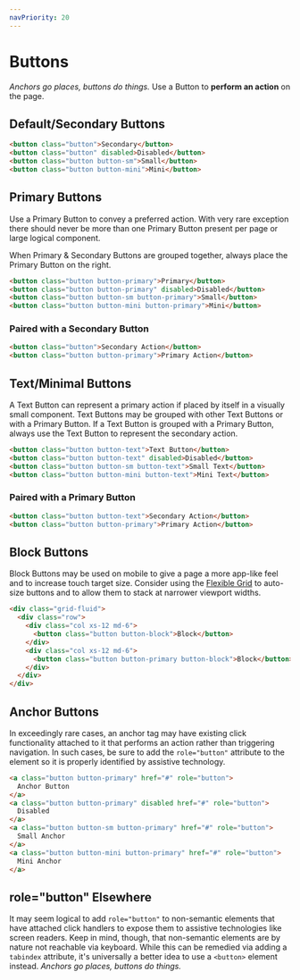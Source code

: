 ```yaml
---
navPriority: 20
---
```


# Buttons
_Anchors go places, buttons do things._ Use a Button to **perform an action**
on the page.

## Default/Secondary Buttons

```html
<button class="button">Secondary</button>
<button class="button" disabled>Disabled</button>
<button class="button button-sm">Small</button>
<button class="button button-mini">Mini</button>
```

## Primary Buttons
Use a Primary Button to convey a preferred action. With very rare exception
there should never be more than one Primary Button present per page or large
logical component.

When Primary & Secondary Buttons are grouped together, always place the Primary
Button on the right.

```html
<button class="button button-primary">Primary</button>
<button class="button button-primary" disabled>Disabled</button>
<button class="button button-sm button-primary">Small</button>
<button class="button button-mini button-primary">Mini</button>
```

### Paired with a Secondary Button
```html
<button class="button">Secondary Action</button>
<button class="button button-primary">Primary Action</button>
```

## Text/Minimal Buttons
A Text Button can represent a primary action if placed by itself in a visually
small component. Text Buttons may be grouped with other Text Buttons or with a
Primary Button. If a Text Button is grouped with a Primary Button, always
use the Text Button to represent the secondary action.

```html
<button class="button button-text">Text Button</button>
<button class="button button-text" disabled>Disabled</button>
<button class="button button-sm button-text">Small Text</button>
<button class="button button-mini button-text">Mini Text</button>
```

### Paired with a Primary Button
```html
<button class="button button-text">Secondary Action</button>
<button class="button button-primary">Primary Action</button>
```

## Block Buttons
Block Buttons may be used on mobile to give a page a more app-like feel and to
increase touch target size. Consider using the
[Flexible Grid](../structure/flexible-grid) to auto-size buttons and to allow
them to stack at narrower viewport widths.

```html
<div class="grid-fluid">
  <div class="row">
    <div class="col xs-12 md-6">
      <button class="button button-block">Block</button>
    </div>
    <div class="col xs-12 md-6">
      <button class="button button-primary button-block">Block</button>
    </div>
  </div>
</div>
```

## Anchor Buttons
In exceedingly rare cases, an anchor tag may have existing click functionality
attached to it that performs an action rather than triggering navigation. In
such cases, be sure to add the `role="button"` attribute to the element so it
is properly identified by assistive technology.

```html
<a class="button button-primary" href="#" role="button">
  Anchor Button
</a>
<a class="button button-primary" disabled href="#" role="button">
  Disabled
</a>
<a class="button button-sm button-primary" href="#" role="button">
  Small Anchor
</a>
<a class="button button-mini button-primary" href="#" role="button">
  Mini Anchor
</a>
```

## role="button" Elsewhere
It may seem logical to add `role="button"` to non-semantic elements that have
attached click handlers to expose them to assistive technologies like screen
readers. Keep in mind, though, that non-semantic elements are by nature not
reachable via keyboard. While this can be remedied via adding a `tabindex`
attribute, it's universally a better idea to use a `<button>` element instead.
_Anchors go places, buttons do things._
